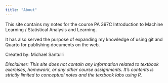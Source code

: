 ```yaml
---
title: "About"
---
```


This site contains my notes for the course PA 397C Introduction to Machine Learning / Statistical Analysis and Learning.

It has also served the purpose of expanding my knowledge of using git and Quarto for publishing documents on the web.

Created by: Michael Santulli

*Disclaimer: This site does not contain any information related to textbook exercises, homework, or any other course assignments. It's contents is strictly limited to conceptual notes and the textbook labs using R.*
